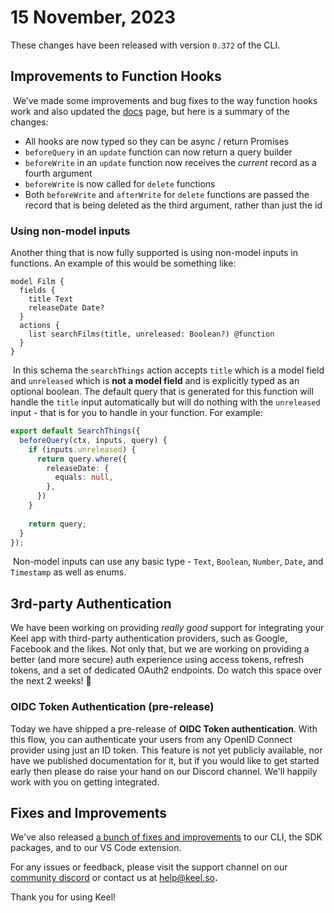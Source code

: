 # 15 November, 2023

These changes have been released with version `0.372` of the CLI.

## Improvements to Function Hooks
​
We’ve made some improvements and bug fixes to the way function hooks work and also updated the [docs](/functions) page, but here is a summary of the changes:
​
* All hooks are now typed so they can be async / return Promises
* `beforeQuery` in an `update` function can now return a query builder
* `beforeWrite` in an `update` function now receives the _current_ record as a fourth argument
* `beforeWrite` is now called for `delete` functions
* Both `beforeWrite` and `afterWrite` for `delete` functions are passed the record that is being deleted as the third argument, rather than just the id
​
### Using non-model inputs

Another thing that is now fully supported is using non-model inputs in functions. An example of this would be something like:
​
```keel
model Film {
  fields {
    title Text
    releaseDate Date?
  }
  actions {
    list searchFilms(title, unreleased: Boolean?) @function
  }
}
```
​
In this schema the `searchThings` action accepts `title` which is a model field and `unreleased` which is **not a model field** and is explicitly typed as an optional boolean. The default query that is generated for this function will handle the `title` input automatically but will do nothing with the `unreleased` input - that is for you to handle in your function. For example:
​
```ts
export default SearchThings({
  beforeQuery(ctx, inputs, query) {
    if (inputs.unreleased) {
      return query.where({
        releaseDate: {
          equals: null,
        },
      })
    }
​
    return query;
  }
});
```
​
Non-model inputs can use any basic type - `Text`, `Boolean`, `Number`, `Date`, and `Timestamp` as well as enums.

## 3rd-party Authentication

We have been working on providing _really good_ support for integrating your Keel app with third-party authentication providers, such as Google, Facebook and the likes.  Not only that, but we are working on providing a better (and more secure) auth experience using access tokens, refresh tokens, and a set of dedicated OAuth2 endpoints.  Do watch this space over the next 2 weeks! 👀

### OIDC Token Authentication (pre-release)

Today we have shipped a pre-release of **OIDC Token authentication**.  With this flow, you can authenticate your users from any OpenID Connect provider using just an ID token. This feature is not yet publicly available, nor have we published documentation for it, but if you would like to get started early then please do raise your hand on our Discord channel.  We'll happily work with you on getting integrated.

## Fixes and Improvements

We've also released [a bunch of fixes and improvements](https://github.com/teamkeel/keel/releases/tag/v0.372.0) to our CLI, the SDK packages, and to our VS Code extension. 

For any issues or feedback, please visit the support channel on our [community discord](https://keel.so/discord) or contact us at [help@keel.so](mailto:help@keel.so)**.**

Thank you for using Keel!